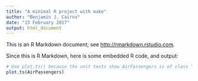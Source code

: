 ```yaml
---
title: "A minimal R project with make"
author: "Benjamin J. Cairns"
date: "15 February 2017"
output: html_document
---
```


This is an R Markdown document; see <http://rmarkdown.rstudio.com>.

Since this is R Markdown, here is some embedded R code, and output:

```r
# Use plot.ts() because the unit tests show AirPassengers is of class "ts"
plot.ts(AirPassengers)
```

